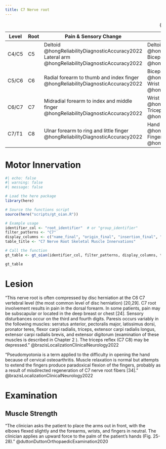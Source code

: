 ```yaml
---
title: C7 Nerve root
---
```



| Level | Root | Pain & Sensory Change | Motor Weakness | Abnormal Reflexes |
|-|-|---|--|-|
| C4/C5 | C5 | Deltoid @hongReliabilityDiagnosticAccuracy2022 <br> Lateral arm @hongReliabilityDiagnosticAccuracy2022 | Deltoid @hongReliabilityDiagnosticAccuracy2022 <br> Biceps @hongReliabilityDiagnosticAccuracy2022 | Bicep reflex @hongReliabilityDiagnosticAccuracy2022 |
| C5/C6 | C6 | Radial forearm to thumb and index finger @hongReliabilityDiagnosticAccuracy2022 | Biceps @hongReliabilityDiagnosticAccuracy2022 <br> Wrist extensor @hongReliabilityDiagnosticAccuracy2022 | Bicep reflex @hongReliabilityDiagnosticAccuracy2022 <br> Brachioradialis reflex @hongReliabilityDiagnosticAccuracy2022 |
| C6/C7 | C7 | Midradial forearm to index and middle finger @hongReliabilityDiagnosticAccuracy2022 | Wrist Flexor @hongReliabilityDiagnosticAccuracy2022 <br> Tricep @hongReliabilityDiagnosticAccuracy2022 | Triceps reflex @hongReliabilityDiagnosticAccuracy2022 |
| C7/T1 | C8 | Ulnar forearm to ring and little finger @hongReliabilityDiagnosticAccuracy2022 | Hand Intrinsic @hongReliabilityDiagnosticAccuracy2022 <br> Finger Flexor @hongReliabilityDiagnosticAccuracy2022 | N/a @hongReliabilityDiagnosticAccuracy2022 |

: {.striped .hover}

# Motor Innervation

```r
#| echo: false
#| warning: false
#| message: false

# Load the here package
library(here)

# Source the functions script
source(here("scripts/gt_oian.R"))

# Example usage
identifier_col <- "root_identifier"  # or "group_identifier"
filter_patterns <- "C7"
display_columns <- c("name_final", "origin_final", "insertion_final", "innervation_final", "action_final")
table_title <- "C7 Nerve Root Skeletal Muscle Innervations"

# Call the function
gt_table <- gt_oian(identifier_col, filter_patterns, display_columns, table_title)

gt_table
```

# Lesion

"This nerve root is often compressed by disc herniation at the C6 C7 vertebral level (the most common level of disc herniation) [20,29]. C7 root involvement results in pain in the dorsal forearm. In some patients, pain may be subscapular or located in the deep breast or chest [24]. Sensory disturbances occur on the third and fourth digits. Paresis occurs variably in the following muscles: serratus anterior, pectoralis major, latissimus dorsi, pronator teres, flexor carpi radialis, triceps, extensor carpi radialis longus, extensor carpi radialis brevis, and extensor digitorum (examination of these muscles is described in Chapter 2 ). The triceps reflex (C7 C8) may be depressed." @brazisLocalizationClinicalNeurology2022 

"Pseudomyotonia is a term applied to the difficulty in opening the hand because of cervical osteoarthritis. Muscle relaxation is normal but attempts to extend the fingers produce paradoxical flexion of the fingers, probably as a result of misdirected regeneration of C7 nerve root fibers [34]." @brazisLocalizationClinicalNeurology2022 

# Examination

## Muscle Strength
"The clinician asks the patient to place the arms out in front, with the elbows flexed slightly and the forearms, wrists, and fingers in neutral. The clinician applies an upward force to the palm of the patient’s hands (Fig. 25-28)." @duttonDuttonOrthopaedicExamination2020